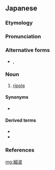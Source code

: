 ==Japanese==
{{ja-kanjitab|さざ|なみ|yomi=k}}

===Etymology===
{{prefix|sort=さざなみ|ja|細|tr1=saza-|t1=small|波|tr2=nami|t2=wave}}

===Pronunciation===
{{ja-pron|yomi=k|さざなみ|acc=0|acc_ref=DJR,NHK}}

===Alternative forms===
* {{ja-l|小波}}, {{ja-l|漣}}

===Noun===
{{ja-noun|さざなみ}}

# [[ripple]]

====Synonyms====
* {{ja-r|漣漪|れんい}}

====Derived terms====
* {{ja-r|細波の|さざなみ の}}
* {{ja-r|細波や|さざなみ や}}

===References===
<references/>

[[mg:細波]]